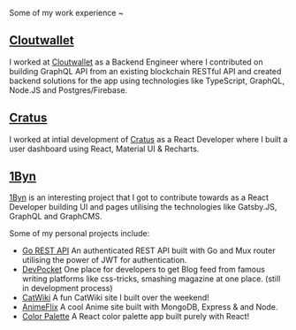 
Some of my work experience ~

## [Cloutwallet](https://app.cloutwallet.io)

I worked at [Cloutwallet](https://app.cloutwallet.io) as a Backend Engineer where I contributed on building GraphQL API from an existing blockchain RESTful API and created backend solutions for the app using technologies like TypeScript, GraphQL, Node.JS and Postgres/Firebase.

## [Cratus](https://www.linkedin.com/company/cratus-io/)

I worked at intial development of [Cratus](https://www.linkedin.com/company/cratus-io/) as a React Developer where I built a user dashboard using React, Material UI & Recharts.

## [1Byn](https://1byn.co/)

[1Byn](https://1byn.co/) is an interesting project that I got to contribute towards as a React Developer building UI and pages utilising the technologies like Gatsby.JS, GraphQL and GraphCMS.

Some of my personal projects include:

- [Go REST API](https://github.com/am-coding/go-rest-api) An authenticated REST API built with Go and Mux router utilising the power of JWT for authentication.
- [DevPocket](http://devpocket.vercel.app/) One place for developers to get Blog feed from famous writing platforms like css-tricks, smashing magazine at one place. (still in development process)
- [CatWiki](https://catwiki-git-main-am-coding.vercel.app/) A fun CatWiki site I built over the weekend!
- [AnimeFlix](https://animeflixam.herokuapp.com/) A cool Anime site built with MongoDB, Express & and Node.
- [Color Palette](https://react-color-palette.vercel.app/) A React color palette app built purely with React!
